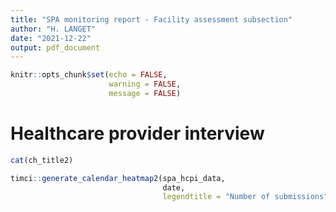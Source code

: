 ```yaml
---
title: "SPA monitoring report - Facility assessment subsection"
author: "H. LANGET"
date: "2021-12-22"
output: pdf_document
---
```


```r
knitr::opts_chunk$set(echo = FALSE,
                      warning = FALSE,
                      message = FALSE)
```

# Healthcare provider interview

```r
cat(ch_title2)

timci::generate_calendar_heatmap2(spa_hcpi_data,
                                  date,
                                  legendtitle = "Number of submissions")
```
